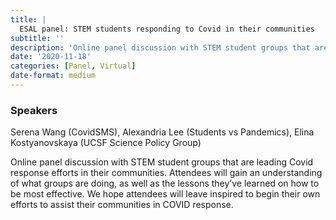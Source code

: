 ```yaml
---
title: |
  ESAL panel: STEM students responding to Covid in their communities
subtitle: ''
description: 'Online panel discussion with STEM student groups that are leading Covid response efforts in their communities. '
date: '2020-11-18'
categories: [Panel, Virtual]
date-format: medium 
---
```


### Speakers  
Serena Wang (CovidSMS), Alexandria Lee (Students vs Pandemics), Elina Kostyanovskaya (UCSF Science Policy Group)

Online panel discussion with STEM student groups that are leading Covid response efforts in their communities. Attendees will gain an understanding of what groups are doing, as well as the lessons they’ve learned on how to be most effective. We hope attendees will leave inspired to begin their own efforts to assist their communities in COVID response.

